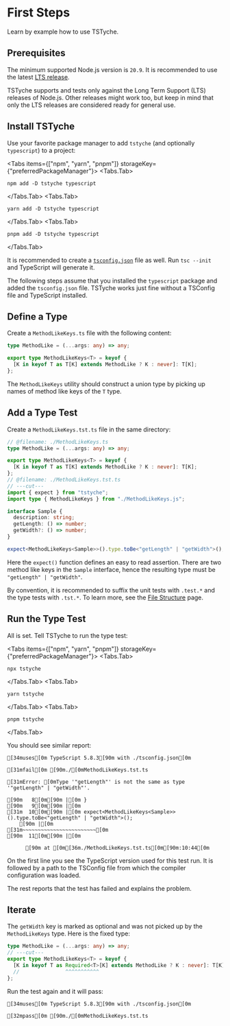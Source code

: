 
# First Steps

Learn by example how to use TSTyche.

## Prerequisites

The minimum supported Node.js version is `20.9`. It is recommended to use the latest [LTS release](https://nodejs.org/en/about/previous-releases).

<Note>

TSTyche supports and tests only against the Long Term Support (LTS) releases of Node.js. Other releases might work too, but keep in mind that only the LTS releases are considered ready for general use.

</Note>

## Install TSTyche

Use your favorite package manager to add `tstyche` (and optionally `typescript`) to a project:

<Tabs items={["npm", "yarn", "pnpm"]} storageKey={"preferredPackageManager"}>
<Tabs.Tab>

```shell
npm add -D tstyche typescript
```

</Tabs.Tab>
<Tabs.Tab>

```shell
yarn add -D tstyche typescript
```

</Tabs.Tab>
<Tabs.Tab>

```shell
pnpm add -D tstyche typescript
```

</Tabs.Tab>
</Tabs>

It is recommended to create a [`tsconfig.json`](https://typescriptlang.org/docs/handbook/tsconfig-json.html) file as well. Run `tsc --init` and TypeScript will generate it.

<Note>

The following steps assume that you installed the `typescript` package and added the `tsconfig.json` file. TSTyche works just fine without a TSConfig file and TypeScript installed.

</Note>

## Define a Type

Create a `MethodLikeKeys.ts` file with the following content:

```ts twoslash filename="./MethodLikeKeys.ts"
type MethodLike = (...args: any) => any;

export type MethodLikeKeys<T> = keyof {
  [K in keyof T as T[K] extends MethodLike ? K : never]: T[K];
};
```

The `MethodLikeKeys` utility should construct a union type by picking up names of method like keys of the `T` type.

## Add a Type Test

Create a `MethodLikeKeys.tst.ts` file in the same directory:

```ts twoslash filename="./MethodLikeKeys.tst.ts"
// @filename: ./MethodLikeKeys.ts
type MethodLike = (...args: any) => any;

export type MethodLikeKeys<T> = keyof {
  [K in keyof T as T[K] extends MethodLike ? K : never]: T[K];
};
// @filename: ./MethodLikeKeys.tst.ts
// ---cut---
import { expect } from "tstyche";
import type { MethodLikeKeys } from "./MethodLikeKeys.js";

interface Sample {
  description: string;
  getLength: () => number;
  getWidth?: () => number;
}

expect<MethodLikeKeys<Sample>>().type.toBe<"getLength" | "getWidth">();
```

Here the `expect()` function defines an easy to read assertion. There are two method like keys in the `Sample` interface, hence the resulting type must be `"getLength" | "getWidth"`.

<Tip>

By convention, it is recommended to suffix the unit tests with `.test.*` and the type tests with `.tst.*`. To learn more, see the [File Structure](../project/file-structure.mdx) page.

</Tip>

## Run the Type Test

All is set. Tell TSTyche to run the type test:

<Tabs items={["npm", "yarn", "pnpm"]} storageKey={"preferredPackageManager"}>
<Tabs.Tab>

```shell
npx tstyche
```

</Tabs.Tab>
<Tabs.Tab>

```shell
yarn tstyche
```

</Tabs.Tab>
<Tabs.Tab>

```shell
pnpm tstyche
```

</Tabs.Tab>
</Tabs>

You should see similar report:

```ansi
[34muses[0m TypeScript 5.8.3[90m with ./tsconfig.json[0m

[31mfail[0m [90m./[0mMethodLikeKeys.tst.ts

[31mError: [0mType '"getLength"' is not the same as type '"getLength" | "getWidth"'.

[90m   8[0m[90m |[0m }
[90m   9[0m[90m |[0m
[31m  10[0m[90m |[0m expect<MethodLikeKeys<Sample>>().type.toBe<"getLength" | "getWidth">();
    [90m |[0m                                            [31m~~~~~~~~~~~~~~~~~~~~~~~~[0m
[90m  11[0m[90m |[0m

      [90m at [0m[36m./MethodLikeKeys.tst.ts[0m[90m:10:44[0m
```

On the first line you see the TypeScript version used for this test run. It is followed by a path to the TSConfig file from which the compiler configuration was loaded.

The rest reports that the test has failed and explains the problem.

## Iterate

The `getWidth` key is marked as optional and was not picked up by the `MethodLikeKeys` type. Here is the fixed type:

```ts twoslash
type MethodLike = (...args: any) => any;
// ---cut---
export type MethodLikeKeys<T> = keyof {
  [K in keyof T as Required<T>[K] extends MethodLike ? K : never]: T[K];
  //               ^^^^^^^^^^^
};
```

Run the test again and it will pass:

```ansi
[34muses[0m TypeScript 5.8.3[90m with ./tsconfig.json[0m

[32mpass[0m [90m./[0mMethodLikeKeys.tst.ts
```
